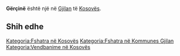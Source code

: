 {{Fshat në 
 | Emri                = Gërçinë
 | EmriAlt                = 
 | NAME_SHORT_FORM=      
 | NAME_GENERIC=      
 | NAME_SORT_NAME_RO=      GERCINE
 | FULL_NAME_RO = Gërçinë
 | FULL_NAME_ND_RO=Gercine
 | SORT_NAME_RG=GERCINE
 | FULL_NAME_RG=Gërçinë
 | FULL_NAME_ND_RG=Gercine
 | SRP_NAME_SHORT_FORM=      
 | SRP_NAME_GENERIC=      
 | SRP_NAME_SORT_NAME_RO=      
 | SRP_FULL_NAME_RO = 
 | SRP_FULL_NAME_ND_RO=
 | SRP_SORT_NAME_RG=
 | SRP_FULL_NAME_RG=
 | SRP_FULL_NAME_ND_RG=
 | Emri (Rasa dhanore) = 
 | Figura              = 
 | Shteti              = Kosovo
 | Komuna              = Gjilan
 | Kodi postar         = 
 | Sipërfaqja          = 

 | Popullsia           = 

 | Regj. i popullsisë  = 
 | Dend. e popullsisë  = 
 | Faqja zyrtare       = 
 <!--- Koordinatat ----> 
 | Gjerësia            = 42.296389
 | Gjatësia            = 20.484444
 | Lartësia            = 
}}
'''Gërçinë''' është një [[]] në [[Gjilan]] të [[Kosovës]].

<!-- == Gjeografia == -->
<!-- == Historia == -->
<!-- == Demografia == -->
== Shih edhe ==
{{Komuna Gjilan}}
{{Kosovo-Administrata-Cung}}

[[Kategoria:Fshatra në Kosovës]]
[[Kategoria:Fshatra në Kommunes Gjilan]]
[[Kategoria:Vendbanime në Kosovës]]